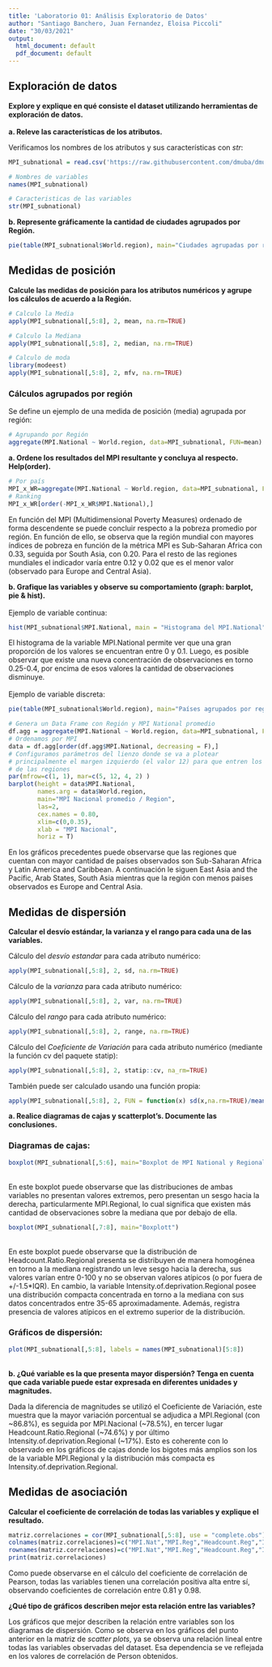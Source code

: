 ```yaml
---
title: 'Laboratorio 01: Análisis Exploratorio de Datos'
author: "Santiago Banchero, Juan Fernandez, Eloisa Piccoli"
date: "30/03/2021"
output:
  html_document: default
  pdf_document: default
---
```


## Exploración de datos

**Explore y explique en qué consiste el dataset utilizando herramientas de exploración de datos.**
<br />
<br />
**a. Releve las características de los atributos.**

Verificamos los nombres de los atributos y sus características con *str*:
```r
MPI_subnational = read.csv('https://raw.githubusercontent.com/dmuba/dmuba.github.io/master/Practicos/LAB01/MPI_subnational.csv', header = TRUE, sep = ',')

# Nombres de variables
names(MPI_subnational)

# Caracteristicas de las variables
str(MPI_subnational)
```

**b. Represente gráficamente la cantidad de ciudades agrupados por Región.**
```r
pie(table(MPI_subnational$World.region), main="Ciudades agrupadas por región")
```

## Medidas de posición

**Calcule las medidas de posición para los atributos numéricos y agrupe los cálculos de acuerdo a la Región.**

```r
# Calculo la Media
apply(MPI_subnational[,5:8], 2, mean, na.rm=TRUE)

# Calculo la Mediana
apply(MPI_subnational[,5:8], 2, median, na.rm=TRUE)

# Calculo de moda
library(modeest)
apply(MPI_subnational[,5:8], 2, mfv, na.rm=TRUE)
```
### Cálculos agrupados por región
Se define un ejemplo de una medida de posición (media) agrupada por región:

```r
# Agrupando por Región
aggregate(MPI.National ~ World.region, data=MPI_subnational, FUN=mean)
```


**a. Ordene los resultados del MPI resultante y concluya al respecto. Help(order).**

```r
# Por país
MPI_x_WR=aggregate(MPI.National ~ World.region, data=MPI_subnational, FUN=mean)
# Ranking
MPI_x_WR[order(-MPI_x_WR$MPI.National),]
```
En función del MPI (Multidimensional Poverty Measures) ordenado de forma descendente se puede concluir respecto a la pobreza promedio por región. En función de ello, se observa que la región mundial con mayores índices de pobreza en función de la métrica MPI es Sub-Saharan Africa con 0.33, seguida por South Asia, con 0.20. Para el resto de las regiones mundiales el indicador varía entre 0.12 y 0.02 que es el menor valor (observado para Europe and Central Asia).

**b. Grafique las variables y observe su comportamiento (graph: barplot, pie & hist).**
<br />
<br />
Ejemplo de variable continua:
```r
hist(MPI_subnational$MPI.National, main = "Histograma del MPI.National", xlab = "MPI.National", ylab = "Frecuencia")
```
El histograma de la variable MPI.National permite ver que una gran proporción de los valores se encuentran entre 0 y 0.1. Luego, es posible observar que existe una nueva concentración de observaciones en torno 0.25-0.4, por encima de esos valores la cantidad de observaciones disminuye.
<br />
<br />
Ejemplo de variable discreta:
```r
pie(table(MPI_subnational$World.region), main="Países agrupados por región")
```
```r
# Genera un Data Frame con Región y MPI National promedio
df.agg = aggregate(MPI.National ~ World.region, data=MPI_subnational, FUN=mean)
# Ordenamos por MPI
data = df.agg[order(df.agg$MPI.National, decreasing = F),]
# Configuramos parámetros del lienzo donde se va a plotear
# principalmente el margen izquierdo (el valor 12) para que entren los nombres
# de las regiones
par(mfrow=c(1, 1), mar=c(5, 12, 4, 2) )
barplot(height = data$MPI.National,
        names.arg = data$World.region,
        main="MPI Nacional promedio / Region",
        las=2,
        cex.names = 0.80,
        xlim=c(0,0.35),
        xlab = "MPI Nacional",
        horiz = T)
```

En los gráficos precedentes puede observarse que las regiones que cuentan con mayor cantidad de países observados son Sub-Saharan Africa y Latin America and Caribbean. A continuación le siguen East Asia and the Pacific, Arab States, South Asia mientras que la región con menos paises observados es Europe and Central Asia.

## Medidas de dispersión

**Calcular el desvío estándar, la varianza y el rango para cada una de las variables.**

Cálculo del *desvío estandar* para cada atributo numérico:
```r
apply(MPI_subnational[,5:8], 2, sd, na.rm=TRUE)
```

Cálculo de la *varianza* para cada atributo numérico:
```r
apply(MPI_subnational[,5:8], 2, var, na.rm=TRUE)
```

Cálculo del *rango* para cada atributo numérico:
```r
apply(MPI_subnational[,5:8], 2, range, na.rm=TRUE)
```

Cálculo del *Coeficiente de Variación* para cada atributo numérico (mediante la función cv del paquete statip): 
```r
apply(MPI_subnational[,5:8], 2, statip::cv, na_rm=TRUE)
```

También puede ser calculado usando una función propia: 
```r
apply(MPI_subnational[,5:8], 2, FUN = function(x) sd(x,na.rm=TRUE)/mean(x, na.rm=TRUE))
```

**a. Realice diagramas de cajas y scatterplot’s. Documente las conclusiones.**

### Diagramas de cajas:

```r
boxplot(MPI_subnational[,5:6], main="Boxplot de MPI National y Regional")
```
<br />
En este boxplot puede observarse que las distribuciones de ambas variables no presentan valores extremos, pero presentan un sesgo hacia la derecha, particularmente MPI.Regional, lo cual significa que existen más cantidad de observaciones sobre la mediana que por debajo de ella.
<br />

```r
boxplot(MPI_subnational[,7:8], main="Boxplott")
```
<br />
En este boxplot puede observarse que la distribución de Headcount.Ratio.Regional presenta se distribuyen de manera homogénea en torno a la mediana registrando un leve sesgo hacia la derecha, sus valores varían entre 0-100 y no se observan valores atípicos (o por fuera de +/-1.5*IQR). En cambio, la variable Intensity.of.deprivation.Regional posee una distribución compacta concentrada en torno a la mediana con sus datos concentrados entre 35-65 aproximadamente. Además, registra presencia de valores atípicos en el extremo superior de la distribución.
<br />

### Gráficos de dispersión:
```r
plot(MPI_subnational[,5:8], labels = names(MPI_subnational)[5:8])
```
<br />
**b. ¿Qué variable es la que presenta mayor dispersión? Tenga en cuenta que cada variable puede estar expresada en diferentes unidades y magnitudes.**

Dada la diferencia de magnitudes se utilizó el Coeficiente de Variación, este muestra que la mayor variación porcentual se adjudica a MPI.Regional (con ~86.8%), es seguida por MPI.Nacional (~78.5%), en tercer lugar Headcount.Ratio.Regional (~74.6%) y por último Intensity.of.deprivation.Regional (~17%). Esto es coherente con lo observado en los gráficos de cajas donde los bigotes más amplios son los de la variable MPI.Regional y la distribución más compacta es Intensity.of.deprivation.Regional.

## Medidas de asociación
**Calcular el coeficiente de correlación de todas las variables y explique el resultado.**

```r
matriz.correlaciones = cor(MPI_subnational[,5:8], use = "complete.obs")
colnames(matriz.correlaciones)=c("MPI.Nat","MPI.Reg","Headcount.Reg","Intensity.Reg")
rownames(matriz.correlaciones)=c("MPI.Nat","MPI.Reg","Headcount.Reg","Intensity.Reg")
print(matriz.correlaciones)
```

Como puede observarse en el cálculo del coeficiente de correlación de Pearson, todas las variables tienen una correlación positiva alta entre sí, observando coeficientes de correlación entre 0.81 y 0.98.

**¿Qué tipo de gráficos describen mejor esta relación entre las variables?**

Los gráficos que mejor describen la relación entre variables son los diagramas de dispersión. Como se observa en los gráficos del punto anterior en la matriz de _scatter plots_, ya se observa una relación lineal entre todas las variables observadas del dataset. Esa dependencia se ve reflejada en los valores de correlación de Person obtenidos.



